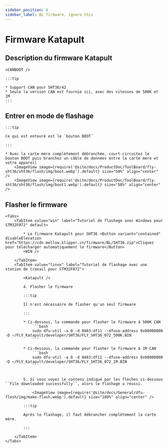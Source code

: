 ```yaml
---
sidebar_position: 6
sidebar_label: BL firmware, ignore this
---
```




# Firmware Katapult

## Description du firmware Katapult

    <CANBOOT />

    :::tip

    * Support CAN pour SHT36/42
    * Seule la version CAN est fournie ici, avec des vitesses de 500K et 1M
    :::

## Entrer en mode de flashage

    :::tip

    Ce qui est entouré est le `bouton BOOT`

    :::

    * Avec la carte mère complètement débranchée, court-circuitez le bouton BOOT puis branchez un câble de données entre la carte mère et votre appareil
        <ImageView image={require('@site/docs/ProductDoc/ToolBoard/fly-sht36/sht36/flash/img/boot.webp').default} size="50%" align="center" />
        <ImageView image={require('@site/docs/ProductDoc/ToolBoard/fly-sht36/sht36/flash/img/boot1.webp').default} size="50%" align="center" />

## Flasher le firmware
    <Tabs>
        <TabItem value="win" label="Tutoriel de flashage avec Windows pour STM32F072" default>

            * Le firmware Katapult pour SHT36 <Button variant="contained" disableElevation href="https://cdn.mellow.klipper.cn/firmware/BL/SHT36.zip">Cliquez pour télécharger automatiquement le firmware</Button>
            <WIN />
            
        </TabItem>
        <TabItem value="linux" label="Tutoriel de flashage avec une station de travail pour STM32F072">
            
            <Katapult />

            4. Flasher le firmware

            :::tip

            Il n'est nécessaire de flasher qu'un seul firmware

            :::

            * Ci-dessous, la commande pour flasher le firmware à 500K CAN
                ```bash
                sudo dfu-util -a 0 -d 0483:df11 --dfuse-address 0x08000000 -D ~/FLY_Katapult/developer/SHT36/FLY_SHT36_072_500K.BIN
                ```
                       
            * Ci-dessous, la commande pour flasher le firmware à 1M CAN
                ```bash
                sudo dfu-util -a 0 -d 0483:df11 --dfuse-address 0x08000000 -D ~/FLY_Katapult/developer/SHT36/FLY_SHT36_072_1M.BIN
                ```


            5. Si vous voyez le contenu indiqué par les flèches ci-dessous ``File downloaded successfully``, alors le flashage a réussi.

                <ImageView image={require('@site/docs/General/dfu-flash/img/make-flash.webp').default} size="100%" align="center" />

            :::tip

            Après le flashage, il faut débrancher complètement la carte mère.

            :::

        </TabItem>
    </Tabs>